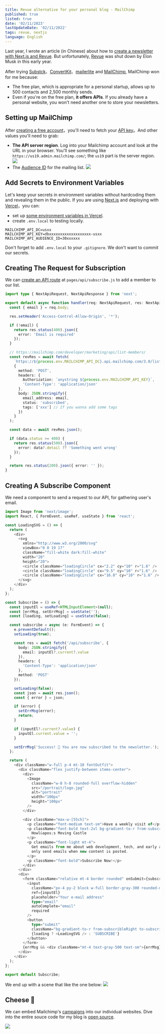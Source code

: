```yaml
---
title: Revue alternative for your personal blog - MailChimp
published: true
listed: true
date: '02/11/2023'
lastUpdateDate: '02/11/2022'
tags: revue, nextjs
language: English
---
```


Last year, I wrote an article (in Chinese) about how to  [create a newsletter with Next.js and Revue](https://www.nazha.co/posts/Create-a-newsletter-subscription). But unfortunately, [Revue](http://help.getrevue.co/en/articles/6819675-we-ve-made-the-difficult-decision-to-shut-down-revue) was shut down by Elon Musk in this early year. 

After  trying [Substck](https://substack.com/)、[ConvertKit](https://convertkit.com/)、[mailerlite](https://www.mailerlite.com/) and [MailChimp](https://mailchimp.com/), MailChimp won for me because:

- The free plan, which is appropriate for a personal startup, allows up to 500 contacts and 2,500 monthly sends.
- Even if you're on the free plan, **it offers APIs**. If you already have a personal website, you won't need another one to store your newsletters.

## Setting up MailChimp

After [creating a free account](https://login.mailchimp.com/signup/?plan=free_monthly_plan_v0)，you'll need to fetch your [API key](https://mailchimp.com/help/about-api-keys/#find+or+generate+your+api+key)。And other values you'll need to grab:

- **The API server region**. Log into your Mailchimp account and look at the URL in your browser. You'll see something like `https://us19.admin.mailchimp.com/`; the `us19` part is the server region. 
![](https://nazha-image-store.oss-cn-shanghai.aliyuncs.com/blog/mailchimp-api-region.png)
- The [Audience ID](https://mailchimp.com/help/find-audience-id/) for the mailing list.
![](https://nazha-image-store.oss-cn-shanghai.aliyuncs.com/blog/mailchimp-api-audience-id.png)

## Add Secrets to Environment Variables

Let's keep your secrets in environment variables without hardcoding them and revealing them in the public. If you are using [Next.js](https://nextjs.org/) and deploying with [Vercel](https://vercel.com/dashboard)，you can:

- set up [some environment variables in Vercel](https://vercel.com/docs/concepts/projects/environment-variables).
- create  `.env.local` to testing locally.

```shell
MAILCHIMP_API_DC=usxx
MAILCHIMP_API_KEY=dbxxxxxxxxxxxxxxxxxxx-usxx
MAILCHIMP_API_AUDIENCE_ID=30xxxxxx
```

Don't forget to add `.env.local` to your `.gitignore`. We don't want to commit our secrets.

## Creating The Request for Subscription

We can [create an API route](https://leerob.io/blog/mailchimp-next-js) at `pages/api/subscribe.js` to add a member to our list.

```ts
import type { NextApiRequest, NextApiResponse } from 'next';

export default async function handler(req: NextApiRequest, res: NextApiResponse) {
  const { email } = req.body;

  res.setHeader('Access-Control-Allow-Origin', '*');

  if (!email) {
    return res.status(400).json({
      error: 'Email is required'
    });
  }

  // https://mailchimp.com/developer/marketing/api/list-members/
  const revRes = await fetch(
    `https://${process.env.MAILCHIMP_API_DC}.api.mailchimp.com/3.0/lists/${process.env.MAILCHIMP_API_AUDIENCE_ID}/members`,
    {
      method: 'POST',
      headers: {
        Authorization: `anystring ${process.env.MAILCHIMP_API_KEY}`,
        'Content-Type': 'application/json'
      },
      body: JSON.stringify({
        email_address: email,
        status: 'subscribed',
        tags: ['xxx'] // If you wanna add some tags
      })
    }
  );

  const data = await revRes.json();

  if (data.status >= 400) {
    return res.status(500).json({
      error: data?.detail ?? 'Something went wrong'
    });
  }

  return res.status(200).json({ error: '' });
}
```

## Creating A  Subscribe Component

We need a component to send a request to our API, for gathering user's email.

```ts
import Image from 'next/image';
import React, { FormEvent, useRef, useState } from 'react';

const LoadingSVG = () => {
  return (
    <div>
      <svg
        xmlns="http://www.w3.org/2000/svg"
        viewBox="0 0 19 17"
        className="fill-white dark:fill-white"
        width="20"
        height="20">
        <circle className="loadingCircle" cx="2.2" cy="10" r="1.6" />
        <circle className="loadingCircle" cx="9.5" cy="10" r="1.6" />
        <circle className="loadingCircle" cx="16.8" cy="10" r="1.6" />
      </svg>
    </div>
  );
};

const Subscribe = () => {
  const inputEl = useRef<HTMLInputElement>(null);
  const [errMsg, setErrMsg] = useState('');
  const [loading, setLoading] = useState(false);

  const subscribe = async (e: FormEvent) => {
    e.preventDefault();
    setLoading(true);

    const res = await fetch('/api/subscribe', {
      body: JSON.stringify({
        email: inputEl?.current?.value
      }),
      headers: {
        'Content-Type': 'application/json'
      },
      method: 'POST'
    });

    setLoading(false);
    const json = await res.json();
    const { error } = json;

    if (error) {
      setErrMsg(error);
      return;
    }

    if (inputEl?.current?.value) {
      inputEl.current.value = '';
    }

    setErrMsg('Success! 🎉 You are now subscribed to the newsletter.');
  };

  return (
    <div className="w-full p-4 mt-10 fontOutfit">
      <div className="flex justify-between items-center">
        <div>
          <Image
            className="w-8 h-8 rounded-full overflow-hidden"
            src="/portrait/logo.jpg"
            alt="portrait"
            width="100px"
            height="100px"
          />
        </div>

        <div className="max-w-[55ch]">
          <p className="font-medium text-sm">Have a weekly visit of</p>
          <p className="font-bold text-2xl bg-gradient-to-r from-subscribleRight to-subscrible bg-clip-text text-transparent">
            Howl&apos;s Moving Castle
          </p>
          <p className="font-light mt-4">
            Get emails from me about web development, tech, and early access to new articles. I will
            only send emails when new content is posted.
          </p>
          <p className="font-bold">Subscribe Now!</p>
        </div>
      </div>
      <div>
        <form className="relative mt-4 border rounded" onSubmit={subscribe}>
          <input
            className="px-4 py-2 block w-full border-gray-300 rounded-md bg-white dark:bg-bg text-gray-900 dark:text-gray-100 pr-32 outline-none"
            ref={inputEl}
            placeholder="Your e-mail address"
            type="email"
            autoComplete="email"
            required
          />
          <button
            type="submit"
            className="bg-gradient-to-r from-subscribleRight to-subscrible flex items-center justify-center absolute right-1 top-1 px-4 py-1 font-medium bg-subscrible text-white rounded w-28 h-9">
            {loading ? <LoadingSVG /> : 'SUBSCRIBE'}
          </button>
        </form>
        {errMsg && <div className="mt-4 text-gray-500 text-sm">{errMsg}</div>}
      </div>
    </div>
  );
};

export default Subscribe;
```

We end up with a scene that like the one below:
![](https://nazha-image-store.oss-cn-shanghai.aliyuncs.com/blog/mailChimp-api-example.png)

## Cheese 🧀

We can embed Mailchimp's [campaigns](https://mailchimp.com/help/getting-started-with-campaigns/) into our  individual websites. Dive into the entire souce code for my blog is [open source](https://github.com/maoxiaoke/nazha).

![](https://nazha-image-store.oss-cn-shanghai.aliyuncs.com/blog/mailchimp-newsletter-preview.gif)

